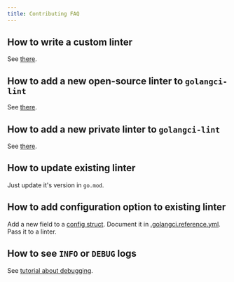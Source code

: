 ```yaml
---
title: Contributing FAQ
---
```


## How to write a custom linter

See [there](/contributing/new-linters#how-to-write-a-custom-linter).

## How to add a new open-source linter to `golangci-lint`

See [there](/contributing/new-linters#how-to-add-a-public-linter-to-golangci-lint).

## How to add a new private linter to `golangci-lint`

See [there](/contributing/new-linters#how-to-add-a-private-linter-to-golangci-lint).

## How to update existing linter

Just update it's version in `go.mod`.

## How to add configuration option to existing linter

Add a new field to a [config struct](https://github.com/chenfeining/golangci-lint/blob/master/pkg/config/config.go).
Document it in [.golangci.reference.yml](https://github.com/chenfeining/golangci-lint/blob/master/.golangci.reference.yml).
Pass it to a linter.

## How to see `INFO` or `DEBUG` logs

See [tutorial about debugging](/contributing/debug/).
